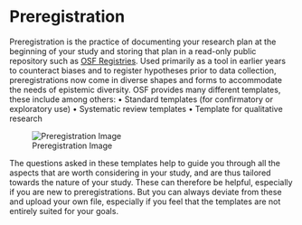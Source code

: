 # Preregistration {.unnumbered}

Preregistration is the practice of documenting your research plan at the beginning of your study and storing that plan in a read-only public repository such as [OSF Registries](https://osf.io/registries). Used primarily as a tool in earlier years to counteract biases and to register hypotheses prior to data collection, preregistrations now come in diverse shapes and forms to accommodate the needs of epistemic diversity. OSF provides many different templates, these include among others: 
•	Standard templates (for confirmatory or exploratory use) 
•	Systematic review templates 
•	Template for qualitative research

![Preregistration Image](images/preregjpeg.jpg)

The questions asked in these templates help to guide you through all the aspects that are worth considering in your study, and are thus tailored towards the nature of your study. These can therefore be helpful, especially if you are new to preregistrations. But you can always deviate from these and upload your own file, especially if you feel that the templates are not entirely suited for your goals. 
